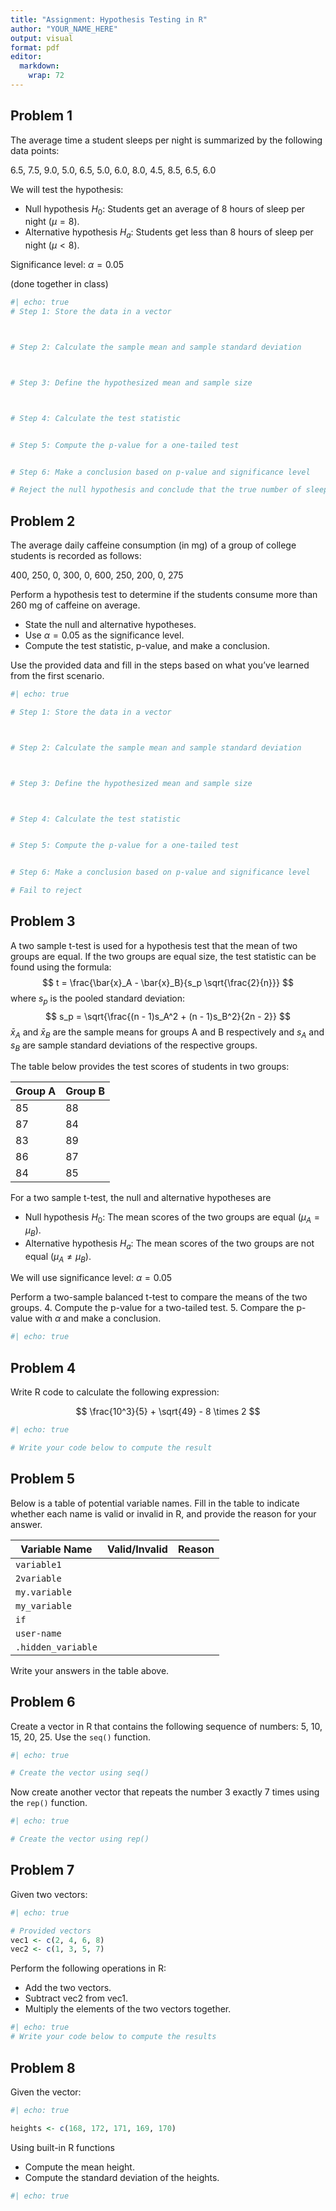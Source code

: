 ```yaml
---
title: "Assignment: Hypothesis Testing in R"
author: "YOUR_NAME_HERE"
output: visual
format: pdf
editor: 
  markdown: 
    wrap: 72
---
```


## Problem 1

The average time a student sleeps per night is summarized by the
following data points:

6.5, 7.5, 9.0, 5.0, 6.5, 5.0, 6.0, 8.0, 4.5, 8.5, 6.5, 6.0

We will test the hypothesis:

-   Null hypothesis $H_0$: Students get an average of 8 hours of sleep
    per night ($\mu = 8$).
-   Alternative hypothesis $H_a$: Students get less than 8 hours of
    sleep per night ($\mu < 8$).

Significance level: $\alpha = 0.05$

(done together in class)

```r
#| echo: true
# Step 1: Store the data in a vector



# Step 2: Calculate the sample mean and sample standard deviation



# Step 3: Define the hypothesized mean and sample size



# Step 4: Calculate the test statistic


# Step 5: Compute the p-value for a one-tailed test


# Step 6: Make a conclusion based on p-value and significance level

# Reject the null hypothesis and conclude that the true number of sleep hours is less than 8


```

## Problem 2

The average daily caffeine consumption (in mg) of a group of college
students is recorded as follows:

400, 250, 0, 300, 0, 600, 250, 200, 0, 275

Perform a hypothesis test to determine if the students consume more than
260 mg of caffeine on average.

-   State the null and alternative hypotheses.
-   Use $\alpha = 0.05$ as the significance level.
-   Compute the test statistic, p-value, and make a conclusion.

Use the provided data and fill in the steps based on what you've learned
from the first scenario.

```r
#| echo: true

# Step 1: Store the data in a vector



# Step 2: Calculate the sample mean and sample standard deviation



# Step 3: Define the hypothesized mean and sample size



# Step 4: Calculate the test statistic


# Step 5: Compute the p-value for a one-tailed test


# Step 6: Make a conclusion based on p-value and significance level

# Fail to reject


```

## Problem 3

A two sample t-test is used for a hypothesis test that the mean of two
groups are equal. If the two groups are equal size, the test statistic
can be found using the formula: $$
   t = \frac{\bar{x}_A - \bar{x}_B}{s_p \sqrt{\frac{2}{n}}}
   $$ where $s_p$ is the pooled standard deviation: $$
   s_p = \sqrt{\frac{(n - 1)s_A^2 + (n - 1)s_B^2}{2n - 2}}
   $$ $\bar{x}_A$ and $\bar{x}_B$ are the sample means for groups A and
B respectively and $s_A$ and $s_B$ are sample standard deviations of the
respective groups.

The table below provides the test scores of students in two groups:

| Group A | Group B |
|---------|---------|
| 85      | 88      |
| 87      | 84      |
| 83      | 89      |
| 86      | 87      |
| 84      | 85      |

For a two sample t-test, the null and alternative hypotheses are

-   Null hypothesis $H_0$: The mean scores of the two groups are equal
    ($\mu_A = \mu_B$).
-   Alternative hypothesis $H_a$: The mean scores of the two groups are
    not equal ($\mu_A \neq \mu_B$).

We will use significance level: $\alpha = 0.05$

Perform a two-sample balanced t-test to compare the means of the two
groups. 4. Compute the p-value for a two-tailed test. 5. Compare the
p-value with $\alpha$ and make a conclusion.

```r
#| echo: true

```

## Problem 4

Write R code to calculate the following expression:

$$ \frac{10^3}{5} + \sqrt{49} - 8 \times 2 $$

```r
#| echo: true

# Write your code below to compute the result

```

## Problem 5

Below is a table of potential variable names. Fill in the table to
indicate whether each name is valid or invalid in R, and provide the
reason for your answer.

| Variable Name      | Valid/Invalid | Reason |
|--------------------|---------------|--------|
| `variable1`        |               |        |
| `2variable`        |               |        |
| `my.variable`      |               |        |
| `my_variable`      |               |        |
| `if`               |               |        |
| `user-name`        |               |        |
| `.hidden_variable` |               |        |

Write your answers in the table above.

## Problem 6

Create a vector in R that contains the following sequence of numbers: 5,
10, 15, 20, 25. Use the `seq()` function.

```r
#| echo: true

# Create the vector using seq()

```

Now create another vector that repeats the number 3 exactly 7 times
using the `rep()` function.

```r
#| echo: true

# Create the vector using rep()

```

## Problem 7

Given two vectors:

```r
#| echo: true

# Provided vectors
vec1 <- c(2, 4, 6, 8)
vec2 <- c(1, 3, 5, 7)
```

Perform the following operations in R:

-   Add the two vectors.
-   Subtract vec2 from vec1.
-   Multiply the elements of the two vectors together.

```r
#| echo: true
# Write your code below to compute the results

```

## Problem 8

Given the vector:

```r
#| echo: true

heights <- c(168, 172, 171, 169, 170)
```

Using built-in R functions

-   Compute the mean height.
-   Compute the standard deviation of the heights.

```r
#| echo: true


```
